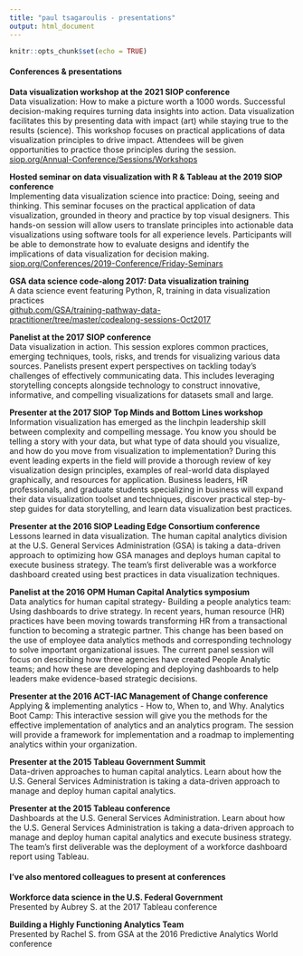 ```yaml
---
title: "paul tsagaroulis - presentations"
output: html_document
---
```


```r
knitr::opts_chunk$set(echo = TRUE)
```

<!-- Global site tag (gtag.js) - Google Analytics -->
<script async src="https://www.googletagmanager.com/gtag/js?id=UA-61071-2"></script>
<script>
  window.dataLayer = window.dataLayer || [];
  function gtag(){dataLayer.push(arguments);}
  gtag('js', new Date());

  gtag('config', 'UA-61071-2');
</script>
  
#### Conferences & presentations  
  
__Data visualization workshop at the 2021 SIOP conference__  
Data visualization: How to make a picture worth a 1000 words. Successful decision-making requires turning data insights into action. Data visualization facilitates this by presenting data with impact (art) while staying true to the results (science). This workshop focuses on practical applications of data visualization principles to drive impact. Attendees will be given opportunities to practice those principles during the session.  
[siop.org/Annual-Conference/Sessions/Workshops](http://www.siop.org/Annual-Conference/Sessions/Workshops)

__Hosted seminar on data visualization with R & Tableau at the 2019 SIOP conference__  
Implementing data visualization science into practice: Doing, seeing and thinking. This seminar focuses on the practical application of data visualization, grounded in theory and practice by top visual designers. This hands-on session will allow users to translate principles into actionable data visualizations using software tools for all experience levels. Participants will be able to demonstrate how to evaluate designs and identify the implications of data visualization for decision making.  
[siop.org/Conferences/2019-Conference/Friday-Seminars](http://www.siop.org/Conferences/2019-Conference/Friday-Seminars)

__GSA data science code-along 2017: Data visualization training__  
A data science event featuring Python, R, training in data visualization practices  
[github.com/GSA/training-pathway-data-practitioner/tree/master/codealong-sessions-Oct2017](http://www.github.com/GSA/training-pathway-data-practitioner/tree/master/codealong-sessions-Oct2017)

__Panelist at the 2017 SIOP conference__  
Data visualization in action. This session explores common practices, emerging techniques, tools, risks, and trends for visualizing various data sources. Panelists present expert perspectives on tackling today’s challenges of effectively communicating data. This includes leveraging storytelling concepts alongside technology to construct innovative, informative, and compelling visualizations for datasets small and large. 

__Presenter at the 2017 SIOP Top Minds and Bottom Lines workshop__  
Information visualization has emerged as the linchpin leadership skill between complexity and compelling message. You know you should be telling a story with your data, but what type of data should you visualize, and how do you move from visualization to implementation? During this event leading experts in the field will provide a thorough review of key visualization design principles, examples of real-world data displayed graphically, and resources for application. Business leaders, HR professionals, and graduate students specializing in business will expand their data visualization toolset and techniques, discover practical step-by-step guides for data storytelling, and learn data visualization best practices. 

__Presenter at the 2016 SIOP Leading Edge Consortium conference__  
Lessons learned in data visualization. The human capital analytics division at the U.S. General Services Administration (GSA) is taking a data-driven approach to optimizing how GSA manages and deploys human capital to execute business strategy. The team’s first deliverable was a workforce dashboard created using best practices in data visualization techniques.  

__Panelist at the 2016 OPM Human Capital Analytics symposium__  
Data analytics for human capital strategy- Building a people analytics team: Using dashboards to drive strategy. In recent years, human resource (HR) practices have been moving towards transforming HR from a transactional function to becoming a strategic partner. This change has been based on the use of employee data analytics methods and corresponding technology to solve important organizational issues. The current panel session will focus on describing how three agencies have created People Analytic teams; and how these are developing and deploying dashboards to help leaders make evidence-based strategic decisions.
 
__Presenter at the 2016 ACT-IAC Management of Change conference__  
Applying & implementing analytics - How to, When to, and Why. Analytics Boot Camp: This interactive session will give you the methods for the effective implementation of analytics and an analytics program. The session will provide a framework for implementation and a roadmap to implementing analytics within your organization.

__Presenter at the 2015 Tableau Government Summit__  
Data-driven approaches to human capital analytics. Learn about how the U.S. General Services Administration is taking a data-driven approach to manage and deploy human capital analytics. 

__Presenter at the 2015 Tableau conference__  
Dashboards at the U.S. General Services Administration. Learn about how the U.S. General Services Administration is taking a data-driven approach to manage and deploy human capital analytics and execute business strategy. The team’s first deliverable was the deployment of a workforce dashboard report using Tableau. 
  
#### I’ve also mentored colleagues to present at conferences  
 
__Workforce data science in the U.S. Federal Government__  
Presented by Aubrey S. at the 2017 Tableau conference 

__Building a Highly Functioning Analytics Team__  
Presented by Rachel S. from GSA at the 2016 Predictive Analytics World conference 
